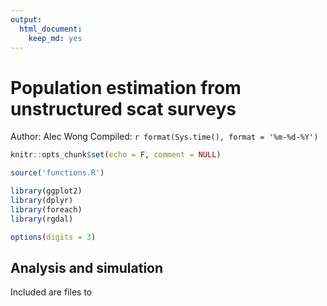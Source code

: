 ```yaml
---
output:
  html_document:
    keep_md: yes
---
```


# Population estimation from unstructured scat surveys

Author: Alec Wong
Compiled: `r format(Sys.time(), format = '%m-%d-%Y')`


```r
knitr::opts_chunk$set(echo = F, comment = NULL)

source('functions.R')

library(ggplot2)
library(dplyr)
library(foreach)
library(rgdal)

options(digits = 3)
```

## Analysis and simulation

Included are files to 